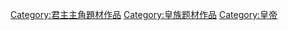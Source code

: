 [[Category:君主主角題材作品|Category:君主主角題材作品]]
[[Category:皇族题材作品|Category:皇族题材作品]]
[[Category:皇帝|Category:皇帝]]